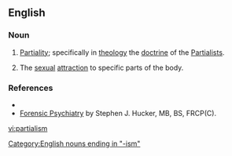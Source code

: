 ==English==

===Noun===
{{en-noun|s}}

# [[partiality|Partiality]]; specifically in [[theology]] the [[doctrine]] of the [[Partialists]].
# {{psychiatry}} The [[sexual]] [[attraction]] to specific parts of the body.

===References===
* {{R:Webster 1913}}
* [http://www.forensicpsychiatry.ca/paraphilia/partialism.htm Forensic Psychiatry] by Stephen J. Hucker, MB, BS, FRCP(C).

[[Category:English nouns ending in "-ism"]]

[[vi:partialism]]